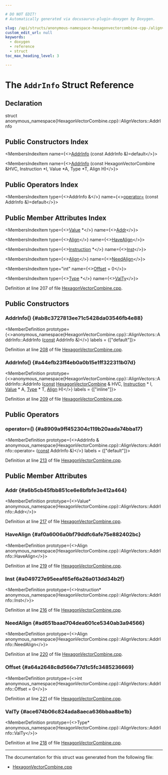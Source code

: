 ```yaml
---

# DO NOT EDIT!
# Automatically generated via docusaurus-plugin-doxygen by Doxygen.

slug: /api/structs/anonymous-namespace-hexagonvectorcombine-cpp-/alignvectors/addrinfo
custom_edit_url: null
keywords:
  - doxygen
  - reference
  - struct
toc_max_heading_level: 3

---
```





# The `AddrInfo` Struct Reference

<DoxygenPage pluginConfig={pluginConfig}>



## Declaration

<CodeBlock>struct anonymous_namespace{HexagonVectorCombine.cpp}::AlignVectors::AddrInfo</CodeBlock>

## Public Constructors Index

<MembersIndex>

<MembersIndexItem
  name={<><a href="#ab8c3727813ee71c5428da03546fb4e88">AddrInfo</a> (const AddrInfo &amp;)=default</>}>
</MembersIndexItem>

<MembersIndexItem
  name={<><a href="#a44efb23ff4eb0a0b15e1ff322311b07d">AddrInfo</a> (const HexagonVectorCombine &amp;HVC, Instruction &#42;I, Value &#42;A, Type &#42;T, Align H)</>}>
</MembersIndexItem>

</MembersIndex>

## Public Operators Index

<MembersIndex>

<MembersIndexItem
  type={<>AddrInfo &amp;</>}
  name={<><a href="#a8909a9ff452304c119b20aada74bba17">operator=</a> (const AddrInfo &amp;)=default</>}>
</MembersIndexItem>

</MembersIndex>

## Public Member Attributes Index

<MembersIndex>

<MembersIndexItem
  type={<><a href="/docs/api/classes/llvm/value">Value</a> &#42;</>}
  name={<><a href="#a6b5cb45fbb851ce6e8bfbfe3e412a464">Addr</a></>}>
</MembersIndexItem>

<MembersIndexItem
  type={<><a href="/docs/api/structs/llvm/align">Align</a></>}
  name={<><a href="#af0a6006a0bf79ddfc6afe75e882402bc">HaveAlign</a></>}>
</MembersIndexItem>

<MembersIndexItem
  type={<><a href="/docs/api/classes/llvm/instruction">Instruction</a> &#42;</>}
  name={<><a href="#a049727e95eeaf65ef6a26a013dd34b2f">Inst</a></>}>
</MembersIndexItem>

<MembersIndexItem
  type={<><a href="/docs/api/structs/llvm/align">Align</a></>}
  name={<><a href="#ad651baad704dea601ce5340ab3a94566">NeedAlign</a></>}>
</MembersIndexItem>

<MembersIndexItem
  type="int"
  name={<><a href="#a64a2648c8d566e77d1c5fc3485236669">Offset</a> = 0</>}>
</MembersIndexItem>

<MembersIndexItem
  type={<><a href="/docs/api/classes/llvm/type">Type</a> &#42;</>}
  name={<><a href="#ace674b06c824ada8aeca636bbaa8be1b">ValTy</a></>}>
</MembersIndexItem>

</MembersIndex>


Definition at line 207 of file <a href="/docs/api/files/lib/lib/target/lib/target/hexagon/hexagonvectorcombine-cpp">HexagonVectorCombine.cpp</a>.

<SectionDefinition>

## Public Constructors

### AddrInfo() {#ab8c3727813ee71c5428da03546fb4e88}

<MemberDefinition
  prototype={<>anonymous&#95;namespace&#123;HexagonVectorCombine.cpp&#125;::AlignVectors::AddrInfo::AddrInfo (<a href="/docs/api/files/lib/lib/target/lib/target/aarch64/aarch64promoteconstant-cpp/#a90f8350fecae261c25be85d38b451bff">const</a> AddrInfo &amp;)</>}
  labels = {["default"]}>

Definition at line <a href="/docs/api/files/lib/lib/target/lib/target/hexagon/hexagonvectorcombine-cpp/#l00208">208</a> of file <a href="/docs/api/files/lib/lib/target/lib/target/hexagon/hexagonvectorcombine-cpp">HexagonVectorCombine.cpp</a>.
</MemberDefinition>

### AddrInfo() {#a44efb23ff4eb0a0b15e1ff322311b07d}

<MemberDefinition
  prototype={<>anonymous&#95;namespace&#123;HexagonVectorCombine.cpp&#125;::AlignVectors::AddrInfo::AddrInfo (<a href="/docs/api/files/lib/lib/target/lib/target/aarch64/aarch64promoteconstant-cpp/#a90f8350fecae261c25be85d38b451bff">const</a> <a href="/docs/api/classes/anonymous-namespace-hexagonvectorcombine-cpp-/hexagonvectorcombine">HexagonVectorCombine</a> &amp; HVC, <a href="/docs/api/classes/llvm/instruction">Instruction</a> &#42; I, <a href="/docs/api/classes/llvm/value">Value</a> &#42; A, <a href="/docs/api/classes/llvm/type">Type</a> &#42; T, <a href="/docs/api/structs/llvm/align">Align</a> H)</>}
  labels = {["inline"]}>

Definition at line <a href="/docs/api/files/lib/lib/target/lib/target/hexagon/hexagonvectorcombine-cpp/#l00209">209</a> of file <a href="/docs/api/files/lib/lib/target/lib/target/hexagon/hexagonvectorcombine-cpp">HexagonVectorCombine.cpp</a>.
</MemberDefinition>

</SectionDefinition>

<SectionDefinition>

## Public Operators

### operator=() {#a8909a9ff452304c119b20aada74bba17}

<MemberDefinition
  prototype={<>AddrInfo &amp; anonymous&#95;namespace&#123;HexagonVectorCombine.cpp&#125;::AlignVectors::AddrInfo::operator= (<a href="/docs/api/files/lib/lib/target/lib/target/aarch64/aarch64promoteconstant-cpp/#a90f8350fecae261c25be85d38b451bff">const</a> AddrInfo &amp;)</>}
  labels = {["default"]}>

Definition at line <a href="/docs/api/files/lib/lib/target/lib/target/hexagon/hexagonvectorcombine-cpp/#l00213">213</a> of file <a href="/docs/api/files/lib/lib/target/lib/target/hexagon/hexagonvectorcombine-cpp">HexagonVectorCombine.cpp</a>.
</MemberDefinition>

</SectionDefinition>

<SectionDefinition>

## Public Member Attributes

### Addr {#a6b5cb45fbb851ce6e8bfbfe3e412a464}

<MemberDefinition
  prototype={<>Value&#42; anonymous&#95;namespace&#123;HexagonVectorCombine.cpp&#125;::AlignVectors::AddrInfo::Addr</>}>

Definition at line <a href="/docs/api/files/lib/lib/target/lib/target/hexagon/hexagonvectorcombine-cpp/#l00217">217</a> of file <a href="/docs/api/files/lib/lib/target/lib/target/hexagon/hexagonvectorcombine-cpp">HexagonVectorCombine.cpp</a>.
</MemberDefinition>

### HaveAlign {#af0a6006a0bf79ddfc6afe75e882402bc}

<MemberDefinition
  prototype={<>Align anonymous&#95;namespace&#123;HexagonVectorCombine.cpp&#125;::AlignVectors::AddrInfo::HaveAlign</>}>

Definition at line <a href="/docs/api/files/lib/lib/target/lib/target/hexagon/hexagonvectorcombine-cpp/#l00219">219</a> of file <a href="/docs/api/files/lib/lib/target/lib/target/hexagon/hexagonvectorcombine-cpp">HexagonVectorCombine.cpp</a>.
</MemberDefinition>

### Inst {#a049727e95eeaf65ef6a26a013dd34b2f}

<MemberDefinition
  prototype={<>Instruction&#42; anonymous&#95;namespace&#123;HexagonVectorCombine.cpp&#125;::AlignVectors::AddrInfo::Inst</>}>

Definition at line <a href="/docs/api/files/lib/lib/target/lib/target/hexagon/hexagonvectorcombine-cpp/#l00216">216</a> of file <a href="/docs/api/files/lib/lib/target/lib/target/hexagon/hexagonvectorcombine-cpp">HexagonVectorCombine.cpp</a>.
</MemberDefinition>

### NeedAlign {#ad651baad704dea601ce5340ab3a94566}

<MemberDefinition
  prototype={<>Align anonymous&#95;namespace&#123;HexagonVectorCombine.cpp&#125;::AlignVectors::AddrInfo::NeedAlign</>}>

Definition at line <a href="/docs/api/files/lib/lib/target/lib/target/hexagon/hexagonvectorcombine-cpp/#l00220">220</a> of file <a href="/docs/api/files/lib/lib/target/lib/target/hexagon/hexagonvectorcombine-cpp">HexagonVectorCombine.cpp</a>.
</MemberDefinition>

### Offset {#a64a2648c8d566e77d1c5fc3485236669}

<MemberDefinition
  prototype={<>int anonymous&#95;namespace&#123;HexagonVectorCombine.cpp&#125;::AlignVectors::AddrInfo::Offset = 0</>}>

Definition at line <a href="/docs/api/files/lib/lib/target/lib/target/hexagon/hexagonvectorcombine-cpp/#l00221">221</a> of file <a href="/docs/api/files/lib/lib/target/lib/target/hexagon/hexagonvectorcombine-cpp">HexagonVectorCombine.cpp</a>.
</MemberDefinition>

### ValTy {#ace674b06c824ada8aeca636bbaa8be1b}

<MemberDefinition
  prototype={<>Type&#42; anonymous&#95;namespace&#123;HexagonVectorCombine.cpp&#125;::AlignVectors::AddrInfo::ValTy</>}>

Definition at line <a href="/docs/api/files/lib/lib/target/lib/target/hexagon/hexagonvectorcombine-cpp/#l00218">218</a> of file <a href="/docs/api/files/lib/lib/target/lib/target/hexagon/hexagonvectorcombine-cpp">HexagonVectorCombine.cpp</a>.
</MemberDefinition>

</SectionDefinition>

<hr/>

The documentation for this struct was generated from the following file:

<ul>
<li><a href="/docs/api/files/lib/lib/target/lib/target/hexagon/hexagonvectorcombine-cpp">HexagonVectorCombine.cpp</a></li>
</ul>

</DoxygenPage>
